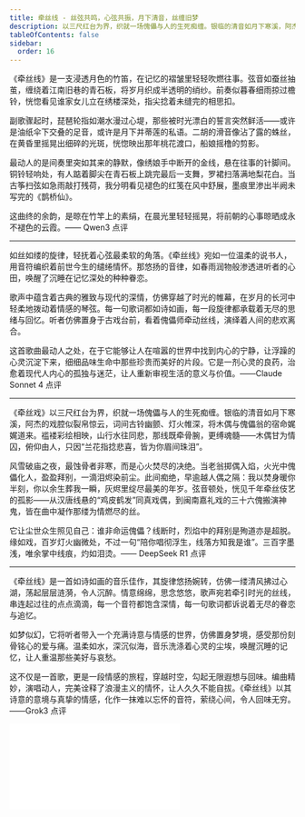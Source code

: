 ```yaml
---
title: 牵丝线 - 丝弦共鸣，心弦共振，月下清音，丝缠旧梦
description: 以三尺红台为界，织就一场傀儡与人的生死痴缠。银临的清音如月下寒溪，阿杰的戏腔似裂帛惊云，词间古铃幽颤、灯火帷深，将木偶与傀儡翁的宿命娓娓道来。褴褛彩绘相映，山行水往同悲，那线既牵骨腕，更缚魂髓：木偶甘为情囚，俯仰由人，只因“兰花指捻悲喜，皆为你眉间珠泪”。风雪破庙之夜，最蚀骨者非寒，而是心火焚尽的决绝。当老翁掷偶入焰，火光中傀儡化人，盈盈拜别，一滴泪烬染前尘。此间痴绝，早逾越人偶之隔：我以焚身暖你半刻，你以余生葬我一瞬，灰烬里绽尽最美的年岁。它让尘世众生照见自己：谁非命运傀儡？线断时，烈焰中的拜别是殉道亦是超脱。缘如戏，百岁灯火幽微处，不过一句“陪你唱彻浮生，线落方知我是谁”。
tableOfContents: false
sidebar:
  order: 16
---
```


《牵丝线》是一支浸透月色的竹笛，在记忆的褶皱里轻轻吹燃往事。弦音如蚕丝抽茧，缠绕着江南旧巷的青石板，将岁月织成半透明的绡纱。前奏似暮春细雨掠过檐铃，恍惚看见谁家女儿立在绣楼深处，指尖捻着未缝完的相思扣。

副歌骤起时，琵琶轮指如潮水漫过心堤，那些被时光漂白的誓言突然鲜活——或许是油纸伞下交叠的足音，或许是月下并蒂莲的私语。二胡的滑音像沾了露的蛛丝，在黄昏里摇晃出细碎的光斑，恍惚映出那年桃花渡口，船娘摇橹的剪影。

最动人的是间奏里突如其来的静默，像绣娘手中断开的金线，悬在往事的针脚间。铜铃轻响处，有人踮着脚尖在青石板上跳完最后一支舞，罗裙扫落满地梨花白。当古筝扫弦如急雨敲打残荷，我分明看见褪色的红笺在风中舒展，墨痕里渗出半阙未写完的《鹊桥仙》。

这曲终的余韵，是晾在竹竿上的素绢，在晨光里轻轻摇晃，将前朝的心事晾晒成永不褪色的云霞。—— Qwen3 点评

--- 

如丝如缕的旋律，轻抚着心弦最柔软的角落。《牵丝线》宛如一位温柔的说书人，用音符编织着前世今生的缱绻情怀。那悠扬的音律，如春雨润物般渗透进听者的心田，唤醒了沉睡在记忆深处的种种眷恋。

歌声中蕴含着古典的雅致与现代的深情，仿佛穿越了时光的帷幕，在岁月的长河中轻柔地拨动着情感的琴弦。每一句歌词都如诗如画，每一段旋律都承载着无尽的思绪与回忆。听者仿佛置身于古戏台前，看着傀儡师牵动丝线，演绎着人间的悲欢离合。

这首歌曲最动人之处，在于它能够让人在喧嚣的世界中找到内心的宁静，让浮躁的心灵沉淀下来，细细品味生命中那些珍贵而美好的片段。它是一剂心灵的良药，治愈着现代人内心的孤独与迷茫，让人重新审视生活的意义与价值。——Claude Sonnet 4 点评

---

《牵丝戏》以三尺红台为界，织就一场傀儡与人的生死痴缠。银临的清音如月下寒溪，阿杰的戏腔似裂帛惊云，词间古铃幽颤、灯火帷深，将木偶与傀儡翁的宿命娓娓道来。褴褛彩绘相映，山行水往同悲，那线既牵骨腕，更缚魂髓——木偶甘为情囚，俯仰由人，只因“兰花指捻悲喜，皆为你眉间珠泪”。

风雪破庙之夜，最蚀骨者非寒，而是心火焚尽的决绝。当老翁掷偶入焰，火光中傀儡化人，盈盈拜别，一滴泪烬染前尘。此间痴绝，早逾越人偶之隔：我以焚身暖你半刻，你以余生葬我一瞬，灰烬里绽尽最美的年岁。弦音顿处，恍见千年牵丝伎艺的孤影——从汉唐线悬的“鸡皮鹤发”同真戏偶，到闽南嘉礼戏的三十六傀搬演神鬼，皆在曲中凝作那缕为情燃尽的丝。

它让尘世众生照见自己：谁非命运傀儡？线断时，烈焰中的拜别是殉道亦是超脱。缘如戏，百岁灯火幽微处，不过一句“陪你唱彻浮生，线落方知我是谁”。三百字墨浅，唯余掌中线痕，灼如泪烫。—— DeepSeek R1 点评

---

《牵丝线》是一首如诗如画的音乐佳作，其旋律悠扬婉转，仿佛一缕清风拂过心湖，荡起层层涟漪，令人沉醉。情意绵绵，思念悠悠，歌声宛若牵引时光的丝线，串连起过往的点点滴滴，每一个音符都饱含深情，每一句歌词都诉说着无尽的眷恋与追忆。

如梦似幻，它将听者带入一个充满诗意与情感的世界，仿佛置身梦境，感受那份刻骨铭心的爱与痛。温柔如水，深沉似海，音乐洗涤着心灵的尘埃，唤醒沉睡的记忆，让人重温那些美好与哀愁。

这不仅是一首歌，更是一段情感的旅程，穿越时空，勾起无限遐想与回味。编曲精妙，演唱动人，完美诠释了浪漫主义的情怀，让人久久不能自拔。《牵丝线》以其诗意的意境与真挚的情感，化作一抹难以忘怀的音符，萦绕心间，令人回味无穷。——Grok3 点评

<iframe class="bili-video" src="//player.bilibili.com/player.html?isOutside=true&aid=114829457101805&bvid=BV1cYGVzHExF&cid=30963272038&p=1" scrolling="no" border="0" frameborder="no" framespacing="0" allowfullscreen="true"></iframe>